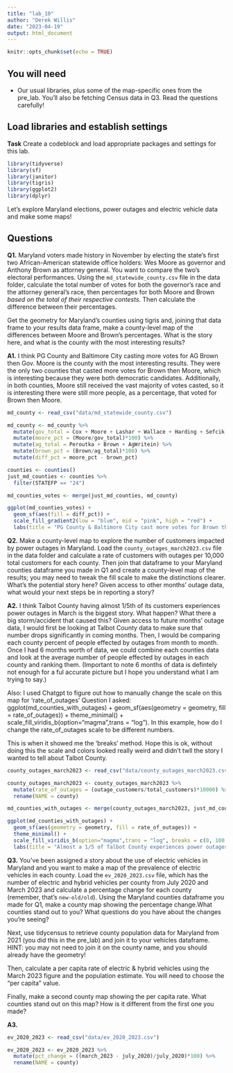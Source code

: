 ```yaml
---
title: "lab_10"
author: "Derek Willis"
date: "2023-04-19"
output: html_document
---
```


```r
knitr::opts_chunk$set(echo = TRUE)
```

## You will need

* Our usual libraries, plus some of the map-specific ones from the pre_lab. You'll also be fetching Census data in Q3. Read the questions carefully!

## Load libraries and establish settings

**Task** Create a codeblock and load appropriate packages and settings for this lab.

```r
library(tidyverse)
library(sf)
library(janitor)
library(tigris)
library(ggplot2)
library(dplyr)
```

Let's explore Maryland elections, power outages and electric vehicle data and make some maps! 

## Questions 

**Q1.** Maryland voters made history in November by electing the state's first two African-American statewide office holders: Wes Moore as governor and Anthony Brown as attorney general. You want to compare the two's electoral performances. Using the `md_statewide_county.csv` file in the data folder, calculate the total number of votes for both the governor's race and the attorney general's race, then percentages for both Moore and Brown _based on the total of their respective contests_. Then calculate the difference between their percentages.

Get the geometry for Maryland's counties using tigris and, joining that data frame to your results data frame, make a county-level map of the differences between Moore and Brown's percentages. What is the story here, and what is the county with the most interesting results?

**A1.** I think PG County and Baltimore City casting more votes for AG Brown then Gov. Moore is the county with the most interesting results. They were the only two counties that casted more votes for Brown then Moore, which is interesting because they were both democratic candidates. Additionally, in both counties, Moore still received the vast majority of votes casted, so it is interesting there were still more people, as a percentage, that voted for Brown then Moore. 

```r
md_county <- read_csv("data/md_statewide_county.csv")

md_county <- md_county %>%
  mutate(gov_total = Cox + Moore + Lashar + Wallace + Harding + Sefcik + GovWritein) %>%
  mutate(moore_pct = (Moore/gov_total)*100) %>%
  mutate(ag_total = Peroutka + Brown + AgWritein) %>%
  mutate(brown_pct = (Brown/ag_total)*100) %>%
  mutate(diff_pct = moore_pct - brown_pct)

counties <- counties()
just_md_counties <- counties %>%
  filter(STATEFP == "24")

md_counties_votes <- merge(just_md_counties, md_county)

ggplot(md_counties_votes) +
  geom_sf(aes(fill = diff_pct)) +
  scale_fill_gradient2(low = "blue", mid = "pink", high = "red") +
  labs(title = "PG County & Baltimore City cast more votes for Brown then Moore")
```

**Q2.** Make a county-level map to explore the number of customers impacted by power outages in Maryland. Load the `county_outages_march2023.csv` file in the data folder and calculate a rate of customers with outages per 10,000 total customers for each county. Then join that dataframe to your Maryland counties dataframe you made in Q1 and create a county-level map of the results; you may need to tweak the fill scale to make the distinctions clearer. What's the potential story here? Given access to other months' outage data, what would your next steps be in reporting a story?

**A2.** I think Talbot County having almost 1/5th of its customers experiences power outages in March is the biggest story. What happen? What there a big storm/accident that caused this? Given access to future months' outage data, I would first be looking at Talbot County data to make sure that number drops significantly in coming months. Then, I would be comparing each county percent of people effected by outages from month to month. Once I had 6 months worth of data, we could combine each counties data and look at the average number of people effected by outages in each county and ranking them. (Important to note 6 months of data is defintely not enough for a ful accurate picture but I hope you understand what I am trying to say.)


Also: I used Chatgpt to figure out how to manually change the scale on this map for 'rate_of_outages'
Question I asked: ggplot(md_counties_with_outages) +
  geom_sf(aes(geometry = geometry, fill = rate_of_outages)) +
  theme_minimal() +
  scale_fill_viridis_b(option="magma",trans = "log").   In this example, how do I change the rate_of_outages scale to be different numbers.
  
This is when it showed me the 'breaks' method. Hope this is ok, without doing this the scale and colors looked really weird and didn't twll the story I wanted to tell about Talbot County.

```r
county_outages_march2023 <- read_csv("data/county_outages_march2023.csv")

county_outages_march2023 <- county_outages_march2023 %>%
  mutate(rate_of_outages = (outage_customers/total_customers)*10000) %>%
  rename(NAME = county)

md_counties_with_outages <- merge(county_outages_march2023, just_md_counties, by="NAME")

ggplot(md_counties_with_outages) +
  geom_sf(aes(geometry = geometry, fill = rate_of_outages)) +
  theme_minimal() +
  scale_fill_viridis_b(option="magma",trans = "log", breaks = c(0, 100, 200, 400)) +
  labs(title = "Almost a 1/5 of Talbot County experiences power outages in March")
```

**Q3.** You've been assigned a story about the use of electric vehicles in Maryland and you want to make a map of the prevalence of electric vehicles in each county. Load the `ev_2020_2023.csv` file, which has the number of electric and hybrid vehicles per county from July 2020 and March 2023 and calculate a percentage change for each county (remember, that's `new-old/old`). Using the Maryland counties dataframe you made for Q1, make a county map showing the percentage change.What counties stand out to you? What questions do you have about the changes you're seeing?

Next, use tidycensus to retrieve county population data for Maryland from 2021 (you did this in the pre_lab) and join it to your vehicles dataframe. HINT: you may not need to join it on the county name, and you should already have the geometry!

Then, calculate a per capita rate of electric & hybrid vehicles using the March 2023 figure and the population estimate. You will need to choose the "per capita" value.

Finally, make a second county map showing the per capita rate. What counties stand out on this map? How is it different from the first one you made?

**A3.** 

```r
ev_2020_2023 <- read_csv("data/ev_2020_2023.csv")

ev_2020_2023 <- ev_2020_2023 %>%
  mutate(pct_change = ((march_2023 - july_2020)/july_2020)*100) %>%
  rename(NAME = county)




```

